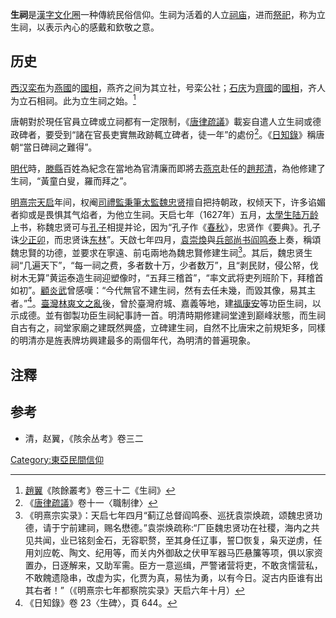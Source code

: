 '''生祠'''是[[漢字文化圈|漢字文化圈]]一种傳統民俗信仰。生祠为活着的人立[[祠庙|祠庙]]，进而[[祭祀|祭祀]]，称为立生祠，以表示內心的感戴和欽敬之意。

==历史==
[[西汉|西汉]][[栾布|栾布]]为[[燕國|燕國]]的[[國相|國相]]，燕齐之间为其立社，号栾公社；[[石庆|石庆]]为[[齊國|齊國]]的[[國相|國相]]，齐人为立石相祠。此为立生祠之始。<ref>[[趙翼|趙翼]]《陔餘叢考》卷三十二《生祠》</ref>

唐朝對於現任官員立碑或立祠都有一定限制，《[[唐律疏議|唐律疏議]]》載妄自遣人立生祠或德政碑者，要受到“諸在官長吏實無政跡輒立碑者，徒一年”的處份<ref>《[[唐律疏議|唐律疏議]]》卷十一〈職制律〉</ref>。《[[日知錄|日知錄]]》稱唐朝“當日碑祠之難得”。

[[明代|明代]]時，[[滕縣|滕縣]]百姓為紀念在當地為官清廉而即將去[[燕京|燕京]]赴任的[[趙邦清|趙邦清]]，為他修建了生祠，“黃童白叟，羅而拜之”。

[[明熹宗|明熹宗]][[天启|天启]]年间，权阉[[司禮監|司禮監]][[秉筆太監|秉筆太監]][[魏忠贤|魏忠贤]]擅自把持朝政，权倾天下，许多谄媚者抑或是畏惧其气焰者，为他立生祠。天启七年（1627年）五月，[[太學生|太學生]][[陆万龄|陆万龄]]上书，称魏忠贤可与[[孔子|孔子]]相提并论，因为“孔子作《[[春秋_(书)|春秋]]》，忠贤作《要典》。孔子诛[[少正卯|少正卯]]，而忠贤诛[[東林黨|东林]]”。天啟七年四月，[[袁崇煥|袁崇煥]]與[[兵部尚书|兵部尚书]][[阎鸣泰|阎鸣泰]]上奏，稱頌魏忠賢的功德，並要求在寧遠、前屯兩地為魏忠賢修建生祠<ref>《明熹宗实录》：天启七年四月“蓟辽总督阎鸣泰、巡抚袁崇焕疏，颂魏忠贤功德，请于宁前建祠，赐名懋德。”袁崇焕疏称:“厂臣魏忠贤功在社稷，海内之共见共闻，业已铭刻金石，无容职赘，至其身任辽事，誓□恢复，枭灭逆虏，任用刘应乾、陶文、纪用等，而关内外御敌之伏甲军器马匹悬簾等项，俱以家资置办，日逐解来，又助军需。臣方一意巡缉，严警诸营将吏，不敢贪懦营私，不敢餽遗隐串，改虚为实，化贾为真，易怯为勇，以有今日。浞古内臣谁有出其右者！”（《明熹宗七年都察院实录》天启六年十月）</ref>。其后，魏忠贤生祠“几遍天下”，“每一祠之费，多者数十万，少者数万”，且“剥民财，侵公帑，伐树木无算”黄运泰造生祠迎塑像时，“五拜三稽首”，“率文武将吏列班阶下，拜稽首如初”。[[顧炎武|顧炎武]]曾感嘆：“今代無官不建生祠，然有去任未幾，而毀其像，易其主者。”<ref>《日知錄》卷 23〈生碑〉，頁 644。</ref>。[[臺灣|臺灣]][[林爽文事件|林爽文之亂]]後，曾於臺灣府城、嘉義等地，建[[福康安|福康安]]等功臣生祠，以示成德。並有御製功臣生祠紀事詩一首。明清時期修建祠堂達到巅峰狀態，而生祠自古有之，祠堂家廟之建既然興盛，立碑建生祠，自然不比唐宋之前規矩多，同樣的明清亦是旌表牌坊興建最多的兩個年代，為明清的普遍現象。

==注釋==
{{reflist}}

==参考==
*清，赵翼，《陔余丛考》卷三二

[[Category:東亞民間信仰|Category:東亞民間信仰]]